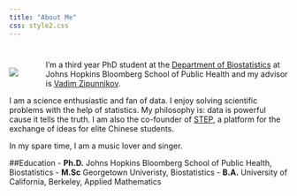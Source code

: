 ```yaml
---
title: "About Me"
css: style2.css
---
```

#

#

<div style="float:left;margin:0px 50px 0px 0px">
![](./files/photo1.jpg)
</div>
I'm a third year PhD student at the [Department of Biostatistics](http://www.jhsph.edu/departments/biostatistics/) at Johns Hopkins Bloomberg School of Public Health and my advisor is  [Vadim Zipunnikov](http://www.biostat.jhsph.edu/~vzipunni/). 

I am a science enthusiastic and fan of data. I enjoy solving scientific problems with the help of statistics.  My philosophy is: data is powerful cause it tells the truth. I am also the co-founder of [STEP](http://www.steptank.com/), a platform for the exchange of ideas for elite Chinese students.

In my spare time, I am a music lover and singer. 

##Education
- __Ph.D.__ Johns Hopkins Bloomberg School of Public Health, Biostatistics
- __M.Sc__ Georgetown Univeristy, Biostatistics
- __B.A.__ University of California, Berkeley, Applied Mathematics